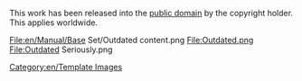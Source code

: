 This work has been released into the [http://en.wikipedia.org/wiki/Public_domain public domain] by the copyright holder. This applies worldwide.

<gallery widths=60px heights=60px perrow=7 caption="All Related">
File:en/Manual/Base Set/Outdated content.png
File:Outdated.png
File:Outdated Seriously.png
</gallery>


[[Category:en/Template Images]]